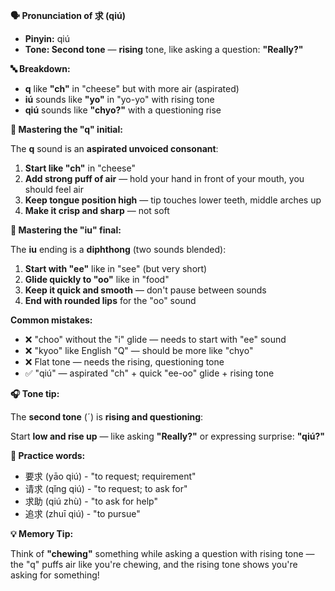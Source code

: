 **🗣️ Pronunciation of 求 (qiú)**

- **Pinyin:** qiú
- **Tone: Second tone** — **rising** tone, like asking a question: **"Really?"**

**🔤 Breakdown:**

- **q** like **"ch"** in "cheese" but with more air (aspirated)
- **iú** sounds like **"yo"** in "yo-yo" with rising tone
- **qiú** sounds like **"chyo?"** with a questioning rise

**🎯 Mastering the "q" initial:**

The **q** sound is an **aspirated unvoiced consonant**:

1. **Start like "ch"** in "cheese"
2. **Add strong puff of air** — hold your hand in front of your mouth, you should feel air
3. **Keep tongue position high** — tip touches lower teeth, middle arches up
4. **Make it crisp and sharp** — not soft

**🎯 Mastering the "iu" final:**

The **iu** ending is a **diphthong** (two sounds blended):

1. **Start with "ee"** like in "see" (but very short)
2. **Glide quickly to "oo"** like in "food"
3. **Keep it quick and smooth** — don't pause between sounds
4. **End with rounded lips** for the "oo" sound

**Common mistakes:**

- ❌ "choo" without the "i" glide — needs to start with "ee" sound
- ❌ "kyoo" like English "Q" — should be more like "chyo"
- ❌ Flat tone — needs the rising, questioning tone
- ✅ "qiú" — aspirated "ch" + quick "ee-oo" glide + rising tone

**🎧 Tone tip:**

The **second tone** (ˊ) is **rising and questioning**:

Start **low and rise up** — like asking **"Really?"** or expressing surprise: **"qiú?"**

**📝 Practice words:**

- 要求 (yāo qiú) - "to request; requirement"
- 请求 (qǐng qiú) - "to request; to ask for"
- 求助 (qiú zhù) - "to ask for help"
- 追求 (zhuī qiú) - "to pursue"

**💡 Memory Tip:**

Think of **"chewing"** something while asking a question with rising tone — the "q" puffs air like
you're chewing, and the rising tone shows you're asking for something!
